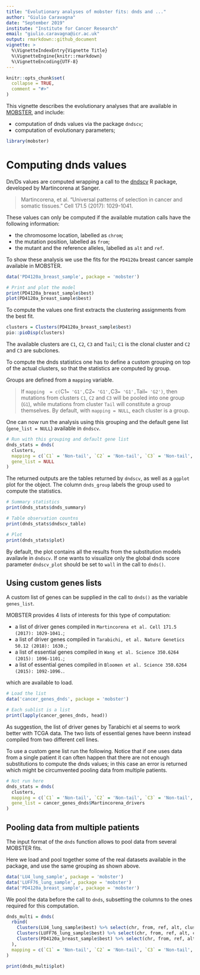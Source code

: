 ```yaml
---
title: "Evolutionary analyses of mobster fits: dnds and ..."
author: "Giulio Caravagna"
date: "September 2019"
institute: "Institute for Cancer Research"
email: "giulio.caravagna@icr.ac.uk"
output: rmarkdown::github_document
vignette: >
  %\VignetteIndexEntry{Vignette Title}
  %\VignetteEngine{knitr::rmarkdown}
  %\VignetteEncoding{UTF-8}
---
```


```r
knitr::opts_chunk$set(
  collapse = TRUE,
  comment = "#>"
)
```

This vignette describes the evolutionary analyses that are available in [MOBSTER](https://github.com/caravagn/MOBSTER), and include:

* computation of dnds values via the package `dndscv`;
* computation of evolutionary parameters;

```r
library(mobster)
```

# Computing dnds values

Dn/Ds values are computed wrapping a call to the [dndscv](https://github.com/im3sanger/dndscv/) R package, developed by Martincorena at Sanger.

> Martincorena, et al. "Universal patterns of selection in cancer and somatic tissues." Cell 171.5 (2017): 1029-1041.

These values can only be computed if the available mutation calls  have the following information:

* the chromosome location, labelled as `chrom`;
* the mutation position, labelled as `from`;
* the mutant and the reference alleles, labelled as `alt` and `ref`.

To show these analysis we use the fits for the `PD4120a` breast cancer sample available in  MOBSTER.

```r
data('PD4120a_breast_sample', package = 'mobster')

# Print and plot the model
print(PD4120a_breast_sample$best)
plot(PD4120a_breast_sample$best)
```

To compute the values one first extracts the clustering assignments from the best fit.

```r
clusters = Clusters(PD4120a_breast_sample$best)
pio::pioDisp(clusters)
```

The available clusters are `C1`, `C2`, `C3` and `Tail`; `C1` is the clonal cluster and 
`C2` and `C3` are subclones. 

To compute the dnds statistics one has to define a custom grouping on top of the actual clusters,
so that the statistics are computed by group.

Groups are defined from a `mapping` variable.

> If `mapping  = c(`C1` = 'G1', `C2` = 'G1', `C3` = 'G1', `Tail` = 'G2')`, 
then mutations from clusters `C1`, `C2` and `C3` will be pooled into one group (`G1`), 
while mutations from cluster `Tail` will constitute a group themselves. 
By default, with `mapping = NULL`, each cluster is a group. 

One can now run the analysis using this grouping and the default gene list (`gene_list = NULL`)
available in `dndscv`.

```r
# Run with this grouping and default gene list
dnds_stats = dnds(
  clusters,
  mapping = c(`C1` = 'Non-tail', `C2` = 'Non-tail', `C3` = 'Non-tail', `Tail` = 'Tail'),
  gene_list = NULL
)
```

The returned outputs are the tables returned by `dndscv`, as well as a `ggplot` plot for the object. The column `dnds_group` labels the group used to compute the statistics.
```r
# Summary statistics
print(dnds_stats$dnds_summary)

# Table observation countns
print(dnds_stats$dndscv_table)

# Plot
print(dnds_stats$plot)
```

By default, the plot contains all the results from the substitution models availavle in `dndscv`. If one wants to
visualize only the global dnds score parameter `dndscv_plot` should be set to `wall` in the call to `dnds()`.

## Using custom genes lists

A custom list of genes can be supplied in the call to `dnds()` as the variable `genes_list`.

MOBSTER provides 4 lists of interests for this type of computation:

* a list of driver genes compiled in `Martincorena et al. Cell 171.5 (2017): 1029-1041.`;
* a list of driver genes compiled in `Tarabichi, et al. Nature Genetics 50.12 (2018): 1630.`;
* a list of essential genes compiled in `Wang et al. Science 350.6264 (2015): 1096-1101.`;
* a list of essential genes compiled in `Bloomen et al. Science 350.6264 (2015): 1092-1096.`.

which are available to load.

```r
# Load the list
data('cancer_genes_dnds', package = 'mobster')

# Each sublist is a list 
print(lapply(cancer_genes_dnds, head))
```

As suggestion, the list of driver genes by Tarabichi et al seems to work better with TCGA data. The two
lists of essential genes have beenn instead compiled from two different cell lines.

To use a custom gene list run the following. Notice that if one uses data from a single patient it can often happen that there are not enough substitutions to compute the dnds values; in this case an error is returned which might be circumvented pooling data from multiple patients.
```r
# Not run here
dnds_stats = dnds(
  clusters,
  mapping = c(`C1` = 'Non-tail', `C2` = 'Non-tail', `C3` = 'Non-tail', `Tail` = 'Tail'),
  gene_list = cancer_genes_dnds$Martincorena_drivers
)
```

## Pooling data from multiple patients

The input format of the `dnds` function allows to pool data from several MOBSTER fits.

Here we load and pool together some of the real datasets available in the package, and use the same grouping as shown above.

```r
data('LU4_lung_sample', package = 'mobster')
data('LUFF76_lung_sample', package = 'mobster')
data('PD4120a_breast_sample', package = 'mobster')
```

We pool the data before the call to `dnds`, subsetting the columns to the ones required for this computation.

```r
dnds_multi = dnds(
  rbind(
    Clusters(LU4_lung_sample$best) %>% select(chr, from, ref, alt, cluster) %>% mutate(sample = 'LU4'),
    Clusters(LUFF76_lung_sample$best) %>% select(chr, from, ref, alt, cluster) %>% mutate(sample = 'LUFF76'),
    Clusters(PD4120a_breast_sample$best) %>% select(chr, from, ref, alt, cluster) %>% mutate(sample = 'PD4120a')
  ),
  mapping = c(`C1` = 'Non-tail', `C2` = 'Non-tail', `C3` = 'Non-tail', `Tail` = 'Tail'),
)

print(dnds_multi$plot)
```

